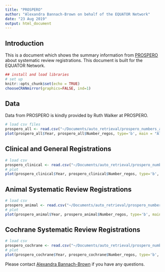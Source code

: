 ```yaml
---
title: "PROSPERO"
author: "Alexandra Bannach-Brown on behalf of the EQUATOR Network"
date: "23 Aug 2019"
output: html_document
---
```


## Introduction

This is a document which shows the summary information from [PROSPERO](https://www.crd.york.ac.uk/prospero/) about systematic review registrations. This document is built for the EQUATOR Network. 

```r
## install and load libraries
# set up
knitr::opts_chunk$set(echo = TRUE)
chooseCRANmirror(graphics=FALSE, ind=1)
```

## Data 
Data from PROSPERO is kindly provided by Ruth Walker at PROSPERO. 

```r
# load csv files
prospero_all <- read.csv("~/Documents/auto_retrieval/prospero_numbers_all.csv", sep = ",", header=TRUE)
plot(prospero_all$Year, prospero_all$Number_regos, type='b', main = "All systematic review registrations on PROSPERO", xlab = "Year", ylab="Registrations")
```


## Clinical and General Registrations
```r
# load csv
prospero_clinical <- read.csv("~/Documents/auto_retrieval/prospero_numbers_clinical.csv", sep = ",", header = TRUE)
# plot
plot(prospero_clinical$Year, prospero_clinical$Number_regos, type='b', main = "Clinical & General Systematic Review Registrations on PROSPERO", xlab = "Year", ylab="Registrations")
```


## Animal Systematic Review Registrations
```r
# load csv
prospero_animal <- read.csv("~/Documents/auto_retrieval/prospero_numbers_animal.csv", sep = ",", header = TRUE)
# plot
plot(prospero_animal$Year, prospero_animal$Number_regos, type='b', main = "Animal Systematic Review Registrations on PROSPERO", xlab = "Year", ylab="Registrations")
```


## Cochrane Systematic Review Registrations
```r
# load csv
prospero_cochrane <- read.csv("~/Documents/auto_retrieval/prospero_numbers_cochrane.csv", sep = ",", header = TRUE)
# plot
plot(prospero_cochrane$Year, prospero_cochrane$Number_regos, type='b', main = "Cochrane Systematic Review Registrations on PROSPERO", xlab = "Year", ylab="Registrations")
```



Please contact <a href="mailto:alexandra_bannachbrown@bond.edu.au" target="_blank"> Alexandra Bannach-Brown</a> if you have any questions. 